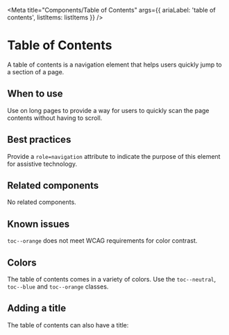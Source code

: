 
<Meta
  title="Components/Table of Contents"
  args={{
    ariaLabel: 'table of contents',
    listItems: listItems
  }} />

# Table of Contents

A table of contents is a navigation element that helps users quickly jump to a
section of a page.

## When to use

Use on long pages to provide a way for users to quickly scan the page contents
without having to scroll.

## Best practices

Provide a `role=navigation` attribute to indicate the purpose of this element for assistive technology.

## Related components

No related components.

## Known issues

`toc--orange` does not meet WCAG requirements for color contrast.

## Colors
The table of contents comes in a variety of colors. Use the `toc--neutral`,
`toc--blue` and `toc--orange` classes.

<Story story={stories.colors} />

## Adding a title

The table of contents can also have a title:

<Story story={stories.withTitle} />
